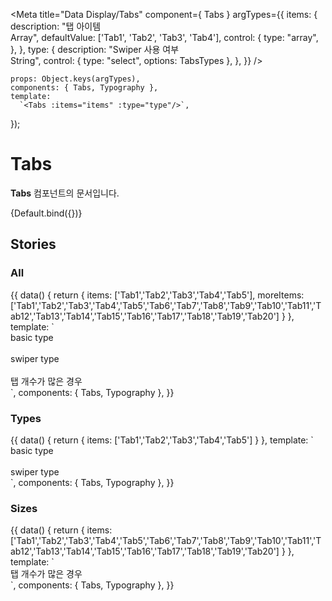 
<Meta
    title="Data Display/Tabs"
    component={ Tabs }
    argTypes={{
        items: {
            description: "탭 아이템<br/>Array",
            defaultValue: ['Tab1', 'Tab2', 'Tab3', 'Tab4'],
            control: {
                type: "array",
            },
        },
        type: {
            description: "Swiper 사용 여부<br/>String",
            control: {
                type: "select",
                options: TabsTypes
            },
        },
    }}
/>

    props: Object.keys(argTypes),
    components: { Tabs, Typography },
    template:
      `<Tabs :items="items" :type="type"/>`,
});

# Tabs

**Tabs** 컴포넌트의 문서입니다.

<Story name="Default" height="100px">
    {Default.bind({})}
</Story>

<ArgsTable story="Default" />

## Stories

### All
<Canvas>
    <Story name="All" height="100px">
        {{
            data() {
                return {
                    items: ['Tab1','Tab2','Tab3','Tab4','Tab5'],
                    moreItems: ['Tab1','Tab2','Tab3','Tab4','Tab5','Tab6','Tab7','Tab8','Tab9','Tab10','Tab11','Tab12','Tab13','Tab14','Tab15','Tab16','Tab17','Tab18','Tab19','Tab20']
                }
            },
            template: `
            <div>
                <Typography type="caption1">basic type</Typography>
                <div>
                    <Tabs :items="items"/>
                </div>
                <br/>
                <Typography type="caption1">swiper type</Typography>
                <div>
                    <Tabs type="swiper" :items="items"/>
                </div>
                <br/>
                <Typography type="caption1">탭 개수가 많은 경우</Typography>
                <div>
                    <Tabs type="swiper" :items="moreItems"/>
                </div>
            </div>
            `,
            components: { Tabs, Typography },
        }}
    </Story>
</Canvas>

### Types
<Canvas>
    <Story name="Types" height="100px">
        {{
            data() {
                return {
                    items: ['Tab1','Tab2','Tab3','Tab4','Tab5']
                }
            },
            template: `
            <div>
                <Typography type="caption1">basic type</Typography>
                <div>
                    <Tabs :items="items"/>
                </div>
                <br/>
                <Typography type="caption1">swiper type</Typography>
                <div>
                    <Tabs type="swiper" :items="items"/>
                </div>
            </div>
            `,
            components: { Tabs, Typography },
        }}
    </Story>
</Canvas>

### Sizes
<Canvas>
    <Story name="Sizes" height="100px">
        {{
            data() {
                return {
                    items: ['Tab1','Tab2','Tab3','Tab4','Tab5','Tab6','Tab7','Tab8','Tab9','Tab10','Tab11','Tab12','Tab13','Tab14','Tab15','Tab16','Tab17','Tab18','Tab19','Tab20']
                }
            },
            template: `
            <div>
                <Typography type="caption1">탭 개수가 많은 경우</Typography>
                <div>
                    <Tabs type="swiper" :items="items"/>
                </div>
            </div>
            `,
            components: { Tabs, Typography },
        }}
    </Story>
</Canvas>

